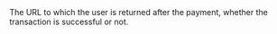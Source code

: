  

  
<ParamField body="ReturnURL" type="string" required>  
<MaxLength255Characters />     
The URL to which the user is returned after the payment, whether the transaction is successful or not.    

<Expandable title="properties">  

</Expandable> 
</ParamField>
